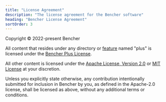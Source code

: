 ```yaml
---
title: "License Agreement"
description: "The license agreement for the Bencher software"
heading: "Bencher License Agreement"
sortOrder: 3
---
```


Copyright © 2022-present Bencher

All content that resides under any directory or [feature](https://doc.rust-lang.org/cargo/reference/features.html) named "plus" is licensed under the [Bencher Plus License](/legal/plus/).

All other content is licensed under the [Apache License, Version 2.0](https://opensource.org/licenses/Apache-2.0/) or [MIT License](https://opensource.org/licenses/MIT/) at your discretion.

Unless you explicitly state otherwise, any contribution intentionally submitted for inclusion in Bencher by you, as defined in the Apache-2.0 license, shall be licensed as above, without any additional terms or conditions.
